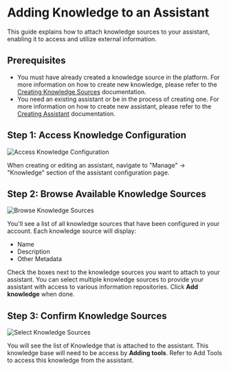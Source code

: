 # Adding Knowledge to an Assistant 

This guide explains how to attach knowledge sources to your assistant, enabling it to access and utilize external information.

## Prerequisites

- You must have already created a knowledge source in the platform. For more information on how to create new knowledge, please refer to the [Creating Knowledge Sources](/knowledge/create-knowledge) documentation.
- You need an existing assistant or be in the process of creating one. For more information on how to create new assistant, please refer to the [Creating Assistant](/assistants/create-assistant) documentation.

## Step 1: Access Knowledge Configuration

![Access Knowledge Configuration](/images/create_assistant/add_knowledge_to_assistant_1.png)

When creating or editing an assistant, navigate to "Manage" -> "Knowledge" section of the assistant configuration page.

## Step 2: Browse Available Knowledge Sources

![Browse Knowledge Sources](/images/create_assistant/add_knowledge_to_assistant_2.png)

You'll see a list of all knowledge sources that have been configured in your account. Each knowledge source will display:
- Name
- Description
- Other Metadata

Check the boxes next to the knowledge sources you want to attach to your assistant. You can select multiple knowledge sources to provide your assistant with access to various information repositories. Click **Add knowledge** when done.

## Step 3: Confirm Knowledge Sources

![Select Knowledge Sources](/images/create_assistant/add_knowledge_to_assistant_3.png)

You will see the list of Knowledge that is attached to the assistant. This knowledge base will need to be access by **Adding tools**. Refer to Add Tools to access this knowledge from the assistant.

